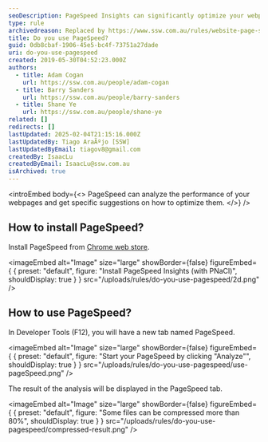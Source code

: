 ```yaml
---
seoDescription: PageSpeed Insights can significantly optimize your webpages' performance with actionable suggestions.
type: rule
archivedreason: Replaced by https://www.ssw.com.au/rules/website-page-speed (using Google's standard page instead of a browser add-on)
title: Do you use PageSpeed?
guid: 0db8cbaf-1906-45e5-bc4f-73751a27dade
uri: do-you-use-pagespeed
created: 2019-05-30T04:52:23.000Z
authors:
  - title: Adam Cogan
    url: https://ssw.com.au/people/adam-cogan
  - title: Barry Sanders
    url: https://ssw.com.au/people/barry-sanders
  - title: Shane Ye
    url: https://ssw.com.au/people/shane-ye
related: []
redirects: []
lastUpdated: 2025-02-04T21:15:16.000Z
lastUpdatedBy: Tiago AraÃºjo [SSW]
lastUpdatedByEmail: tiagov8@gmail.com
createdBy: IsaacLu
createdByEmail: IsaacLu@ssw.com.au
isArchived: true
---
```


<introEmbed
  body={<>
PageSpeed can analyze the performance of your webpages and get specific suggestions on how to optimize them.
  </>}
/>
## How to install PageSpeed?

Install PageSpeed from [Chrome web store](https://chrome.google.com/webstore/detail/pagespeed-insights-with-p/lanlbpjbalfkflkhegagflkgcfklnbnh?hl=en-GB).


<imageEmbed
  alt="Image"
  size="large"
  showBorder={false}
  figureEmbed={ {
    preset: "default",
    figure: "Install PageSpeed Insights (with PNaCl)",
    shouldDisplay: true
  } }
  src="/uploads/rules/do-you-use-pagespeed/2d.png"
/>

## How to use PageSpeed?

In Developer Tools (F12), you will have a new tab named PageSpeed.


<imageEmbed
  alt="Image"
  size="large"
  showBorder={false}
  figureEmbed={ {
    preset: "default",
    figure: "Start your PageSpeed by clicking \"Analyze\"",
    shouldDisplay: true
  } }
  src="/uploads/rules/do-you-use-pagespeed/use-pageSpeed.png"
/>

The result of the analysis will be displayed in the PageSpeed tab.


<imageEmbed
  alt="Image"
  size="large"
  showBorder={false}
  figureEmbed={ {
    preset: "default",
    figure: "Some files can be compressed more than 80%",
    shouldDisplay: true
  } }
  src="/uploads/rules/do-you-use-pagespeed/compressed-result.png"
/>
